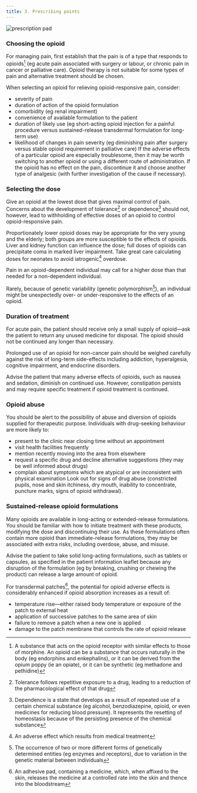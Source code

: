 ```yaml
---
title: 3. Prescribing points
---
```



![prescription pad](../../assets/con146653.jpg)  
### Choosing the opioid

For managing pain, first establish that the pain is of a type that responds to opioids[^1] (eg acute pain associated with surgery or labour, or chronic pain in cancer or palliative care). Opioid therapy is not suitable for some types of pain and alternative treatment should be chosen.

When selecting an opioid for relieving opioid-responsive pain, consider:

* severity of pain
* duration of action of the opioid formulation
* comorbidity (eg renal impairment)
* convenience of available formulation to the patient
* duration of likely use (eg short-acting opioid injection for a painful procedure versus sustained-release transdermal formulation for long-term use)
* likelihood of changes in pain severity (eg diminishing pain after surgery versus stable opioid requirement in palliative care)
If the adverse effects of a particular opioid are especially troublesome, then it may be worth switching to another opioid or using a different route of administration. If the opioid has no effect on the pain, discontinue it and choose another type of analgesic (with further investigation of the cause if necessary).

### Selecting the dose

Give an opioid at the lowest dose that gives maximal control of pain. Concerns about the development of tolerance[^2] or dependence[^3] should not, however, lead to withholding of effective doses of an opioid to control opioid-responsive pain.

Proportionately lower opioid doses may be appropriate for the very young and the elderly; both groups are more susceptible to the effects of opioids. Liver and kidney function can influence the dose; full doses of opioids can precipitate coma in marked liver impairment. Take great care calculating doses for neonates to avoid iatrogenic[^4] overdose.

Pain in an opioid-dependent individual may call for a higher dose than that needed for a non-dependent individual.

Rarely, because of genetic variability (genetic polymorphism[^5]), an individual might be unexpectedly over- or under-responsive to the effects of an opioid.

### Duration of treatment

For acute pain, the patient should receive only a small supply of opioid—ask the patient to return any unused medicine for disposal. The opioid should not be continued any longer than necessary.

Prolonged use of an opioid for non-cancer pain should be weighed carefully against the risk of long-term side-effects including addiction, hyperalgesia, cognitive impairment, and endocrine disorders.

Advise the patient that many adverse effects of opioids, such as nausea and sedation, diminish on continued use. However, constipation persists and may require specific treatment if opioid treatment is continued.

### Opioid abuse

You should be alert to the possibility of abuse and diversion of opioids supplied for therapeutic purpose. Individuals with drug-seeking behaviour are more likely to:

* present to the clinic near closing time without an appointment
* visit health facilities frequently
* mention recently moving into the area from elsewhere
* request a specific drug and decline alternative suggestions (they may be well informed about drugs)
* complain about symptoms which are atypical or are inconsistent with physical examination
Look out for signs of drug abuse (constricted pupils, nose and skin itchiness, dry mouth, inability to concentrate, puncture marks, signs of opioid withdrawal).

### Sustained-release opioid formulations

Many opioids are available in long-acting or extended-release formulations. You should be familiar with how to initiate treatment with these products, modifying the dose and discontinuing their use. As these formulations often contain more opioid than immediate-release formulations, they may be associated with extra risks, including overdose, abuse, and misuse.

Advise the patient to take solid long-acting formulations, such as tablets or capsules, as specified in the patient information leaflet because any disruption of the formulation (eg by breaking, crushing or chewing the product) can release a large amount of opioid.

For transdermal patches[^6], the potential for opioid adverse effects is considerably enhanced if opioid absorption increases as a result of:

* temperature rise—either raised body temperature or exposure of the patch to external heat
* application of successive patches to the same area of skin
* failure to remove a patch when a new one is applied
* damage to the patch membrane that controls the rate of opioid release


[^1]: A substance that acts on the opioid receptor with similar effects to those of morphine. An opioid can be a substance that occurs naturally in the body (eg endorphins and enkephalins), or it can be derived from the opium poppy (ie an opiate), or it can be synthetic (eg methadone and pethidine)


[^2]: Tolerance follows repetitive exposure to a drug, leading to a reduction of the pharmacological effect of that drug


[^3]: Dependence is a state that develops as a result of repeated use of a certain chemical substance (eg alcohol, benzodiazepine, opioid, or even medicines for reducing blood pressure). It represents the resetting of homeostasis because of the persisting presence of the chemical substance


[^4]: An adverse effect which results from medical treatment


[^5]: The occurrence of two or more different forms of genetically determined entities (eg enzymes and receptors), due to variation in the genetic material between individuals


[^6]: An adhesive pad, containing a medicine, which, when affixed to the skin, releases the medicine at a controlled rate into the skin and thence into the bloodstream
